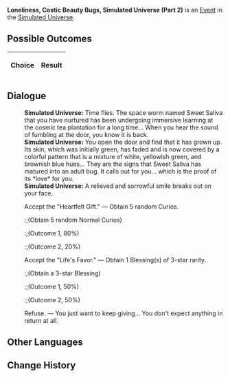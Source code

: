 {{Simulated Universe Event Infobox
|title        = Loneliness, Costic Beauty Bugs, Simulated Universe (Part 2)
|image        = Random Event 2.png
|type         =
|appearsIn    = [[Simulated Universe]]
|appearsIn2   = [[Simulated Universe: Swarm Disaster]]
|appearsIn3   = 
|requirements =
|prev         = {{tx}}
|next         = {{tx}}
|indexRewards =
|characters   =
}}
'''Loneliness, Costic Beauty Bugs, Simulated Universe (Part 2)''' is an [[Simulated Universe/Events|Event]] in the [[Simulated Universe]].

==Possible Outcomes==
{| class="article-table"
!Choice
!Result

|}

<!--
==Gameplay Notes==

-->
==Dialogue==
{{Dialogue Start}}
:'''Simulated Universe:''' Time flies. The space worm named Sweet Saliva that you have nurtured has been undergoing immersive learning at the cosmic tea plantation for a long time... When you hear the sound of fumbling at the door, you know it is back.
:'''Simulated Universe:''' You open the door and find that it has grown up. Its skin, which was initially green, has faded and is now covered by a colorful pattern that is a mixture of white, yellowish green, and brownish blue hues... They are the signs that Sweet Saliva has matured into an adult bug. It calls out for you... which is the proof of its *love* for you.
:'''Simulated Universe:''' A relieved and sorrowful smile breaks out on your face.
:{{DIcon|Star}} Accept the "Heartfelt Gift." &mdash; Obtain 5 random Curios.
::;(Obtain 5 random Normal Curios)
::;(Outcome 1, 80%)
::;(Outcome 2, 20%)
:{{DIcon|Star}} Accept the "Life's Favor." &mdash; Obtain 1 Blessing(s) of 3-star rarity.
::;(Obtain a 3-star Blessing)
::;(Outcome 1, 50%)
::;(Outcome 2, 50%)
:{{DIcon|Star}} Refuse. &mdash; You just want to keep giving... You don't expect anything in return at all.
{{Dialogue End}}

==Other Languages==
{{Other Languages
|zhs   = 孤独，太空美虫，模拟宇宙（其二）
|zht   = 孤獨，太空美蟲，模擬宇宙（其二）
|ja    = 孤独、宇宙の美虫、模擬宇宙（2）
|ko    = 고독, 우주 곤충, 시뮬레이션 우주 (2)
|es    = Soledad, gusanos espaciales y el Universo Simulado II
|fr    = Solitude, insectes merveilleux et Univers simulé (partie 2)
|ru    = Одиночество, космические жуки, Виртуальная вселенная II
|th    = ความโดดเดี่ยว แมลงแสนสวยในอวกาศ และ Simulated Universe (2)
|vi    = Cô Độc, Sâu Không Gian, Vũ Trụ Mô Phỏng 2
|de    = Einsamkeit, Weltraum-Schönheitskäfer, Universum-Simulation (Teil 2)
|id    = Kesepian, Serangga Cantik Luar Angkasa, Simulated Universe (2)
|pt    = Solidão, Insetos da Beleza, Universo Simulado (Parte 2)
}}

==Change History==
{{Change History|1.0}}
